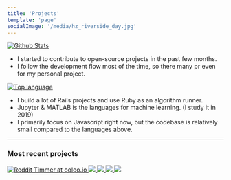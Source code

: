 ```yaml
---
title: 'Projects'
template: 'page'
socialImage: '/media/hz_riverside_day.jpg'
---
```



[![Github Stats](https://get-github-stats.vercel.app/api?username=kelvin8773&show_icons=true)](https://github.com/kelvin8773)

- I started to contribute to open-source projects in the past few months.
- I follow the development flow most of the time, so there many pr even for my personal project.

[![Top language](https://get-github-stats.vercel.app/api/top-langs/?username=kelvin8773)](https://github.com/kelvin8773)

- I build a lot of Rails projects and use Ruby as an algorithm runner.
- Jupyter & MATLAB is the languages for machine learning. (I study it in 2019)
- I primarily focus on Javascript right now, but the codebase is relatively small compared to the languages above.

---

### Most recent projects

<ProjectList />

<div className="project-list">
  <a
    className="project"
    href="https://github.com/ooloo-io/reddit-timer-kelvin8773"
  >
    <img
      src="https://get-github-stats.vercel.app/api/pin/?username=ooloo-io&repo=reddit-timer-kelvin8773"
      alt="Reddit Timmer at ooloo.io"
    />
  </a>
  <a
    className="project"
    href="https://github.com/kelvin8773/react-test-examples"
  >
    <img src="https://get-github-stats.vercel.app/api/pin/?username=kelvin8773&repo=react-test-examples" />
  </a>
  <a className="project" href="https://github.com/kelvin8773/your-fitness">
    <img src="https://get-github-stats.vercel.app/api/pin/?username=kelvin8773&repo=your-fitness" />
  </a>
  <a className="project" href="https://github.com/kelvin8773/odin-weather-app">
    <img src="https://get-github-stats.vercel.app/api/pin/?username=kelvin8773&repo=odin-weather-app" />
  </a>
  <a className="project" href="https://github.com/kelvin8773/social-net">
    <img src="https://get-github-stats.vercel.app/api/pin/?username=kelvin8773&repo=social-net" />
  </a>
</div>
